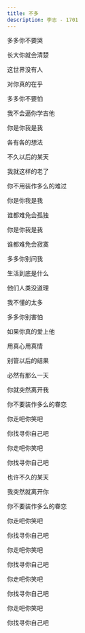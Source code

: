 ```yaml
---
title: 不多
description: 李志 - 1701
---
```


多多你不要哭

长大你就会清楚

这世界没有人

对你真的在乎



多多你不要怕

我不会逼你学吉他

你是你我是我

各有各的想法



不久以后的某天

我就这样的老了

你不用装作多么的难过



你是你我是我

谁都难免会孤独

你是你我是我

谁都难免会寂寞



多多你别问我

生活到底是什么

他们人类没道理

我不懂的太多



多多你别害怕

如果你真的爱上他

用真心用真情

别管以后的结果



必然有那么一天

你就突然离开我

你不要装作多么的眷恋



你走吧你笑吧

你找寻你自己吧

你走吧你笑吧

你找寻你自己吧



也许不久的某天

我突然就离开你

你不要装作多么的眷恋



你走吧你笑吧

你找寻你自己吧

你走吧你笑吧

你找寻你自己吧

你走吧你笑吧

你找寻你自己吧

你走吧你笑吧

你找寻你自己吧
